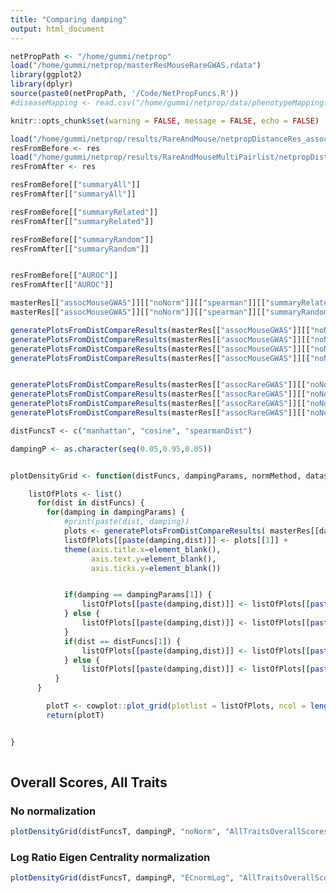 ```yaml
---
title: "Comparing damping"
output: html_document
---
```


```r
netPropPath <- "/home/gummi/netprop"
load("/home/gummi/netprop/masterResMouseRareGWAS.rdata")
library(ggplot2)
library(dplyr)
source(paste0(netPropPath, '/Code/NetPropFuncs.R'))
#diseaseMapping <- read.csv("/home/gummi/netprop/data/phenotypeMapping.csv")

knitr::opts_chunk$set(warning = FALSE, message = FALSE, echo = FALSE) 

```


```r

load("/home/gummi/netprop/results/RareAndMouse/netpropDistanceRes_assocMouseGWAS_noNorm_spearman.rdata")
resFromBefore <- res
load("/home/gummi/netprop/results/RareAndMouseMultiPairlist/netpropDistanceRes_assocMouseGWASRelatedSet_jsd_spearman.rdata")
resFromAfter <- res

resFromBefore[["summaryAll"]]
resFromAfter[["summaryAll"]]

resFromBefore[["summaryRelated"]]
resFromAfter[["summaryRelated"]]

resFromBefore[["summaryRandom"]]
resFromAfter[["summaryRandom"]]


resFromBefore[["AUROC"]]
resFromAfter[["AUROC"]]

```

```r
masterRes[["assocMouseGWAS"]][["noNorm"]][["spearman"]][["summaryRelated"]]
masterRes[["assocMouseGWAS"]][["noNorm"]][["spearman"]][["summaryRandom"]]

generatePlotsFromDistCompareResults(masterRes[["assocMouseGWAS"]][["noNorm"]][["spearman"]], densityOnly = TRUE )[[1]] + ggtitle("Mouse ,Spearman, noNorm")
generatePlotsFromDistCompareResults(masterRes[["assocMouseGWAS"]][["noNorm"]][["manhattan"]], densityOnly = TRUE )[[1]] + ggtitle("Mouse ,Manhattan, noNorm")
generatePlotsFromDistCompareResults(masterRes[["assocMouseGWAS"]][["noNorm"]][["jsd"]], densityOnly = TRUE )[[1]] + ggtitle("Mouse ,JSD, noNorm")
generatePlotsFromDistCompareResults(masterRes[["assocMouseGWAS"]][["noNorm"]][["minkowski05"]], densityOnly = TRUE )[[1]] + ggtitle("Mouse ,Minkowski05, noNorm")


generatePlotsFromDistCompareResults(masterRes[["assocRareGWAS"]][["noNorm"]][["spearman"]], densityOnly = TRUE )[[1]] + ggtitle("Rare, Spearman, noNorm")
generatePlotsFromDistCompareResults(masterRes[["assocRareGWAS"]][["noNorm"]][["manhattan"]], densityOnly = TRUE )[[1]] + ggtitle("Rare, Manhattan, noNorm")
generatePlotsFromDistCompareResults(masterRes[["assocRareGWAS"]][["noNorm"]][["jsd"]], densityOnly = TRUE )[[1]] + ggtitle("Rare, JSD, noNorm")
generatePlotsFromDistCompareResults(masterRes[["assocRareGWAS"]][["noNorm"]][["minkowski05"]], densityOnly = TRUE )[[1]] + ggtitle("Rare, Minkowski05, noNorm")

```

```r

distFuncsT <- c("manhattan", "cosine", "spearmanDist")

dampingP <- as.character(seq(0.05,0.95,0.05))


plotDensityGrid <- function(distFuncs, dampingParams, normMethod, dataset, masterRes) {

    listOfPlots <- list()
      for(dist in distFuncs) {
        for(damping in dampingParams) {
            #print(paste(dist, damping))
            plots <- generatePlotsFromDistCompareResults( masterRes[[dataset]][[normMethod]][[damping]][[dist]], densityOnly = TRUE )
            listOfPlots[[paste(damping,dist)]] <- plots[[1]] + 
            theme(axis.title.x=element_blank(),
                  axis.text.y=element_blank(),
                  axis.ticks.y=element_blank()) 


            if(damping == dampingParams[1]) {
                listOfPlots[[paste(damping,dist)]] <- listOfPlots[[paste(damping,dist)]] + ggtitle(dist) 
            } else {
                listOfPlots[[paste(damping,dist)]] <- listOfPlots[[paste(damping,dist)]] + ggtitle("")
            }
            if(dist == distFuncs[1]) {
                listOfPlots[[paste(damping,dist)]] <- listOfPlots[[paste(damping,dist)]] + ylab(as.character(damping))
            } else {
                listOfPlots[[paste(damping,dist)]] <- listOfPlots[[paste(damping,dist)]] + ylab("") }
          } 
      }

        plotT <- cowplot::plot_grid(plotlist = listOfPlots, ncol = length(distFuncs),byrow = FALSE)
        return(plotT)


}
        

```


## Overall Scores, All Traits {.tabset .tabset-pills}

### No normalization

```r

plotDensityGrid(distFuncsT, dampingP, "noNorm", "AllTraitsOverallScores", masterRes)

```


### Log Ratio Eigen Centrality normalization

```r


plotDensityGrid(distFuncsT, dampingP, "ECnormLog", "AllTraitsOverallScores", masterRes)


```
